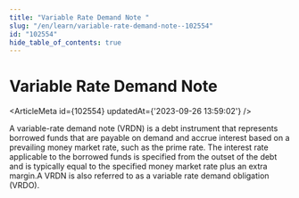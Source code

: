 ```yaml
---
title: "Variable Rate Demand Note "
slug: "/en/learn/variable-rate-demand-note--102554"
id: "102554"
hide_table_of_contents: true
---
```



# Variable Rate Demand Note 

<ArticleMeta id={102554} updatedAt={'2023-09-26 13:59:02'} />
<div className='border-solid border-b border-t-0 my-4 border-[var(--ifm-color-gray-300)]' />

A variable-rate demand note (VRDN) is a debt instrument that represents borrowed funds that are payable on demand and accrue interest based on a prevailing money market rate, such as the prime rate. The interest rate applicable to the borrowed funds is specified from the outset of the debt and is typically equal to the specified money market rate plus an extra margin.A VRDN is also referred to as a variable rate demand obligation (VRDO).
